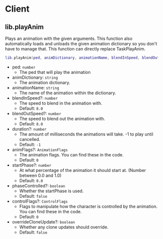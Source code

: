 # Client

## lib.playAnim

Plays an animation with the given arguments. This function also automatically loads and unloads the given animation dictionary so you don't have to manage that.
This function can directly replace TaskPlayAnim.

```lua
lib.playAnim(ped, animDictionary, animationName, blendInSpeed, blendOutSpeed, duration, animFlags, startPhase, phaseControlled, controlFlags, overrideCloneUpdate)
```

- ped: `number`
  - The ped that will play the animation
- animDictionary: `string`
  - The animation dictionary.
- animationName: `string`
  - The name of the animation within the dictionary.
- blendInSpeed?: `number`
  - The speed to blend in the animation with.
  - Default: `8.0`
- blendOutSpeed?: `number`
  - The speed to blend out the animation with.
  - Default: `8.0`
- duration?: `number`
  - The amount of milliseconds the animations will take. -1 to play until cancelled.
  - Default: `-1`
- animFlags?: `AnimationFlags`
  - The animation flags. You can find these in the code.
  - Default: `0`
- startPhase?: `number`
  - At what percentage of the animation it should start at. (Number between 0.0 and 1.0)
  - Default: `0.0`
- phaseControlled?: `boolean`
  - Whether the startPhase is used.
  - Default: `false`
- controlFlags?: `ControlFlags`
  - Flags to manipulate how the character is controlled by the animation. You can find these in the code.
  - Default: `0`
- overrideCloneUpdate?: `boolean`
  - Whether any clone updates should override.
  - Default: `false`
